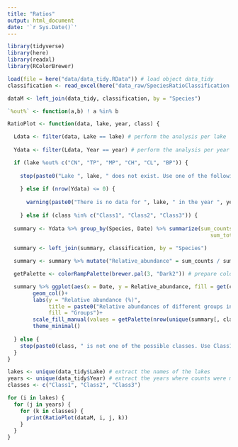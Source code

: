 ```yaml
---
title: "Ratios"
output: html_document
date: '`r Sys.Date()`'
---
```


```r
library(tidyverse)
library(here)
library(readxl)
library(RColorBrewer)
```

```r
load(file = here("data/data_tidy.RData")) # load object data_tidy
classification <- read_excel(here("data_raw/SpeciesRatioClassification.xlsx"))

dataM <- left_join(data_tidy, classification, by = "Species")
```

```r
`%out%` <- function(a,b) ! a %in% b

RatioPlot <- function(data, lake, year, class) {

  Ldata <- filter(data, Lake == lake) # perform the analysis per lake
  
  Ydata <- filter(Ldata, Year == year) # perform the analysis per year

  if (lake %out% c("CN", "TP", "MP", "CH", "CL", "BP")) {
    
    stop(paste0("Lake ", lake, " does not exist. Use one of the following:\nBP for Beeston Pond\nCH for Church Pond\nCL for Clifton Pond\nCN for Coneries Lake\nTP for Tween Pond\nMP for Main Pond"))
  
    } else if (nrow(Ydata) <= 0) {
    
      warning(paste0("There is no data for ", lake, " in the year ", year))
  
    } else if (class %in% c("Class1", "Class2", "Class3")) {
      
  summary <- Ydata %>% group_by(Species, Date) %>% summarize(sum_counts = sum(Counts, na.rm = TRUE),
                                                                sum_total = sum(Total_individuals, na.rm = TRUE)) # calculate counts per Date
      
  summary <- left_join(summary, classification, by = "Species")

  summary <- summary %>% mutate("Relative_abundance" = sum_counts / sum_total * 100) # calculate relative abundance per Date

  getPalette <- colorRampPalette(brewer.pal(3, "Dark2")) # prepare color palette containing the most distinct colors

  summary %>% ggplot(aes(x = Date, y = Relative_abundance, fill = get(class)))+
        geom_col()+
        labs(y = "Relative abundance (%)",
             title = paste0("Relative abundances of different groups in ", lake, " in ", year),
             fill = "Groups")+
        scale_fill_manual(values = getPalette(nrow(unique(summary[, class]))))+
        theme_minimal()
  
  } else {
    stop(paste0(class, " is not one of the possible classes. Use Class1 (Cladocerans/Copepods/Other), Class2 (Daphnia/Other) or Class3 (Large Daphnia/Other)."))
  }
}

lakes <- unique(data_tidy$Lake) # extract the names of the lakes
years <- unique(data_tidy$Year) # extract the years where counts were measured
classes <- c("Class1", "Class2", "Class3")

for (i in lakes) {
  for (j in years) {
    for (k in classes) {
      print(RatioPlot(dataM, i, j, k))
    }
  }
}

```

